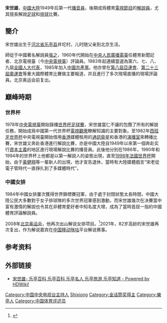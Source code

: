 {{BLPsources}}
'''宋世雄'''{{BD|1939年|11月}}，[[中國大陸|中國大陸]]1949年后第一代[[播音員|播音員]]，後期成爲體育[[電視節目|電視節目]]的[[解說員|解說員]]，尤其擅長解說[[足球|足球]]和[[排球|排球]]比賽。

== 簡介 ==
宋世雄出生于[[河北省|河北省]][[乐亭县|乐亭县]]井坨村，儿时随父亲到北京生活。

師從于中國著名解說員[[張之|張之]]，1960年代開始在[[中央人民廣播電臺|中央人民廣播電臺]]任體育新聞記者、北京電視臺（今[[中央電視臺|中央電視臺]]）評論員。1983年起連續當選為第六、七、八、九屆[[全國人大代表|全國人大代表]]，1985年加入[[中國共產黨|中國共產黨]]。他亦曾在[[1978年亞洲運動會|第八屆亞運會]]、[[1984年夏季奧林匹克運動會|第二十三屆奧運會]]等重大國際體育比賽做主要報道，幷且進行了多次現場直播的現場評論員。北京奥运会前复出。

== 巔峰時期 ==
=== 世界杯 ===
1978年[[中央電視臺|中央電視臺]]開始錄播[[世界杯足球賽|世界杯足球賽]]，宋世雄當仁不讓的包攬了所有的解說任務，開始成爲中國第一代世界杯[[電視觀衆|電視觀衆]]瞭解知識的主要對象。至1982年[[西班牙世界杯|西班牙世界杯]]中央電視臺開始借用[[香港|香港]]媒體租用的[[通訊衛星|通訊衛星]]和香港的[[演播室|演播室]]來轉播比賽，宋世雄又奔赴香港進行解說比賽，亦是中國大陸自1949年以來第一個奔赴实行[[資本主義|資本主義]]的地区進行現場解說比賽的播音員。此後他分別在1986年，1990年和1994年的世界杯上他都是以第一解說人的姿態出現，直至[[1998年法國世界杯|1998年法國世界杯]]開始，由于[[黃健翔|黃健翔]]等一輩新人的出現，他才宣告退休，當時有大陸媒體戲言“宋老從電子管時代一直掙扎到了多媒體時代”。

=== 中國女排 ===
1984年中國女排屢次獲得世界錦標賽冠軍，由于處于封閉狀態太長時間，中國大陸公民大多數對于女子排球隊的多次世界冠軍感到激動，而宋世雄幾次在决賽當中富有激情的解說也令其在非體育愛好者中知名度大增，成為了當時首屈一指的中國體育評論解說員。

2008年[[2008年夏季奥林匹克运动会|北京奥运会]]，他再次出山解说女排项目。<ref>{{Cite web |url=https://sports.sohu.com/20080622/n257659847.shtml |title=宋世雄正式复出解说女排 激情四射盛赞蕊蕊怒放-搜狐体育 |accessdate=2019-12-31 |archive-date=2019-12-31 |archive-url=https://web.archive.org/web/20191231152634/https://sports.sohu.com/20080622/n257659847.shtml |dead-url=no }}</ref>2021年，82岁高龄的宋世雄再次复出，作为解说嘉宾在[[中国移动|中国移动]][[咪咕|咪咕]]平台解说赛事。

==参考资料==
{{reflist}}

==外部链接==
*[http://www.guxiangren.com/baike/index.php?doc-view-177.htm 宋世雄- 乐亭百科 乐亭百科 乐亭名人 乐亭旅游 乐亭知道 - Powered by HDWiki!]{{Wayback|url=http://www.guxiangren.com/baike/index.php?doc-view-177.htm |date=20200201153449 }}
{{Authority control}}
{{DEFAULTSORT:Song Shixiong}}
[[Category:中国中央电视台主持人|Category:中国中央电视台主持人]]
[[Category:宋姓|Shixiong]]
[[Category:金话筒奖得主|Category:金话筒奖得主]]
[[Category:樂亭人|Category:樂亭人]]
[[Category:中国体育评述员|Category:中国体育评述员]]